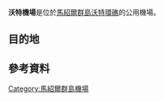 {{expand|time=2013-09-06T16:23:00+00:00}}
{{Infobox Airport
| name         = Wotho Airport
| image        =
| IATA         = WTO [https://www.sofreight.com/Tools/airport/WTO]
| ICAO         =
| FAA          =
| type         = 民用
| owner        =
| operator     =
| city-served  = [[馬紹爾群島|馬紹爾群島]][[沃特環礁|沃特環礁]]
| location     =
| elevation-f  =
| elevation-m  =
| coordinates  = {{Coord|10|10|24|N|166|00|10|E|type:airport|display=inline, title}}
| website      =
| runway1_heading  =
| runway1_feet  =
| runway1_meter  =
| runway1_surface   = 
| footnotes    = 來源：[http://gc.kls2.com/ Great Circle Mapper]<ref name="GCM">{{cite web | url = http://gc.kls2.com/airport/WTO | title = WTO - Wotho Island, Marshall Islands -  Wotho Airport | publisher = Great Circle Mapper | accessdate = 2009-11-16 | archive-date = 2009-12-12 | archive-url = https://web.archive.org/web/20091212041110/http://gc.kls2.com/airport/WTO | dead-url = no }}</ref>
}}

'''沃特機場'''是位於[[馬紹爾群島|馬紹爾群島]][[沃特環礁|沃特環礁]]的公用機場。

==目的地==
{{Airport-dest-list
| [[馬紹爾群島航空|馬紹爾群島航空]] | [[布裘茲空軍基地|瓜加林環礁]]、[[烏賈環礁|烏賈環礁]]
}}

==參考資料==
<references />

[[Category:馬紹爾群島機場|Category:馬紹爾群島機場]]